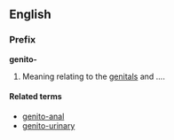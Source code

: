 ==English==
===Prefix===
'''genito-'''

#Meaning relating to the [[genitals]] and ....

====Related terms====
*[[genito-anal]]
*[[genito-urinary]]